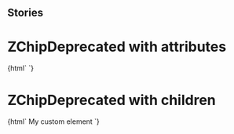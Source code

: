 
## Stories

<Meta title="Deprecated/Buttons/ZChipDeprecated" component="z-chip-deprecated" />

# ZChipDeprecated with attributes

<Preview>
  <Story name="z-chip-deprecated with attributes">
    {html`
      <z-chip-deprecated
        boldtext="${text('boldtext', '1234')}"
        regulartext="${text('regulartext', 'libri trovati')}"
      ></z-chip-deprecated>`}
  </Story>
</Preview>

# ZChipDeprecated with children

<Preview>
  <Story name="z-chip-deprecated with children">
    {html`
      <z-chip-deprecated>
        <z-body level="4">My custom element</z-body>
      </z-chip-deprecated>`}
  </Story>
</Preview>

  <Props of="z-chip-deprecated" />
